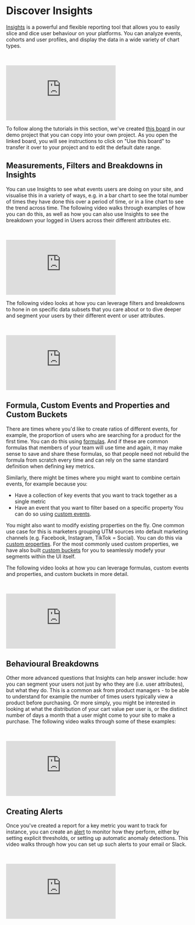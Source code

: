 # Discover Insights

[Insights](/docs/reports/insights) is a powerful and flexible reporting tool that allows you to easily slice and dice user behaviour on your platforms. You can analyze events, cohorts and user profiles, and display the data in a wide variety of chart types.

<br />
<p style={{ position: 'relative', paddingBottom: '56.25%', height: 0, overflow: 'hidden' }}>
  <iframe src="https://www.youtube.com/embed/scBPtq7B81Y?rel=0" title="Insights Overview" frameborder="0" webkitallowfullscreen="true" mozallowfullscreen="true" allowFullScreen style={{position: 'absolute', top: 0, left: 0, width: '100%', height: '100%'}}></iframe>
</p>

To follow along the tutorials in this section, we've created [this board](https://mixpanel.com/s/1oQRck) in our demo project that you can copy into your own project. As you open the linked board, you will see instructions to click on "Use this board" to transfer it over to your project and to edit the default date range.


## Measurements, Filters and Breakdowns in Insights

You can use Insights to see what events users are doing on your site, and visualise this in a variety of ways, e.g. in a bar chart to see the total number of times they have done this over a period of time, or in a line chart to see the trend across time. The following video walks through examples of how you can do this, as well as how you can also use Insights to see the breakdown your logged in Users across their different attributes etc.

<br />
<p style={{ position: 'relative', paddingBottom: '56.25%', height: 0, overflow: 'hidden' }}>
  <iframe src="https://www.youtube.com/embed/Q0fmB14Iwfw?rel=0" title="Insights Trends and Counting Users" frameborder="0" webkitallowfullscreen="true" mozallowfullscreen="true" allowFullScreen style={{position: 'absolute', top: 0, left: 0, width: '100%', height: '100%'}}></iframe>
</p>

The following video looks at how you can leverage filters and breakdowns to hone in on specific data subsets that you care about or to dive deeper and segment your users by their different event or user attributes.

<br />
<p style={{ position: 'relative', paddingBottom: '56.25%', height: 0, overflow: 'hidden' }}>
  <iframe src="https://www.youtube.com/embed/DRHOI4YNg14?rel=0" title="Insights Filters and Breakdown" frameborder="0" webkitallowfullscreen="true" mozallowfullscreen="true" allowFullScreen style={{position: 'absolute', top: 0, left: 0, width: '100%', height: '100%'}}></iframe>
</p>

## Formula, Custom Events and Properties and Custom Buckets
There are times where you'd like to create ratios of different events, for example, the proportion of users who are searching for a product for the first time. You can do this using [formulas](/docs/reports/insights#formulas). And if these are common formulas that members of your team will use time and again, it may make sense to save and share these formulas, so that people need not rebuild the formula from scratch every time and can rely on the same standard definition when defining key metrics. 

Similarly, there might be times where you might want to combine certain events, for example because you:
- Have a collection of key events that you want to track together as a single metric
- Have an event that you want to filter based on a specific property
You can do so using [custom events](/docs/features/custom-events).

You might also want to modify existing properties on the fly. One common use case for this is marketers grouping UTM sources into default marketing channels (e.g. Facebook, Instagram, TikTok = Social). You can do this via [custom properties](/docs/features/custom-properties). For the most commonly used custom properties, we have also built [custom buckets](/docs/reports/insights#custom-bucketing) for you to seamlessly modefy your segments within the UI itself.

The following video looks at how you can leverage formulas, custom events and properties, and custom buckets in more detail.

<br />
<p style={{ position: 'relative', paddingBottom: '56.25%', height: 0, overflow: 'hidden' }}>
  <iframe src="https://www.youtube.com/embed/jQ2gJsb83E8?rel=0" title="Insights Formulas, Custom Events and Properties" frameborder="0" webkitallowfullscreen="true" mozallowfullscreen="true" allowFullScreen style={{position: 'absolute', top: 0, left: 0, width: '100%', height: '100%'}}></iframe>
</p>

## Behavioural Breakdowns
Other more advanced questions that Insights can help answer include: how you can segment your users not just by who they are (i.e. user attributes), but what they do. This is a common ask from product managers - to be able to understand for example the number of times users typically view a product before purchasing. Or more simply, you might be interested in looking at what the distribution of your cart value per user is, or the distinct number of days a month that a user might come to your site to make a purchase. The following video walks through some of these examples:

<br />
<p style={{ position: 'relative', paddingBottom: '56.25%', height: 0, overflow: 'hidden' }}>
  <iframe src="https://www.youtube.com/embed/v_SKV3080yg?rel=0" title="Insights Behavioural Segmentation" frameborder="0" webkitallowfullscreen="true" mozallowfullscreen="true" allowFullScreen style={{position: 'absolute', top: 0, left: 0, width: '100%', height: '100%'}}></iframe>
</p>

## Creating Alerts
Once you've created a report for a key metric you want to track for instance, you can create an [alert](/docs/features/alerts) to monitor how they perform, either by setting explicit thresholds, or setting up automatic anomaly detections. This video walks through how you can set up such alerts to your email or Slack.

<br />
<p style={{ position: 'relative', paddingBottom: '56.25%', height: 0, overflow: 'hidden' }}>
  <iframe src="https://www.youtube.com/embed/tqrqIkCjoWw?rel=0" title="Creating Alerts" frameborder="0" webkitallowfullscreen="true" mozallowfullscreen="true" allowFullScreen style={{position: 'absolute', top: 0, left: 0, width: '100%', height: '100%'}}></iframe>
</p>
